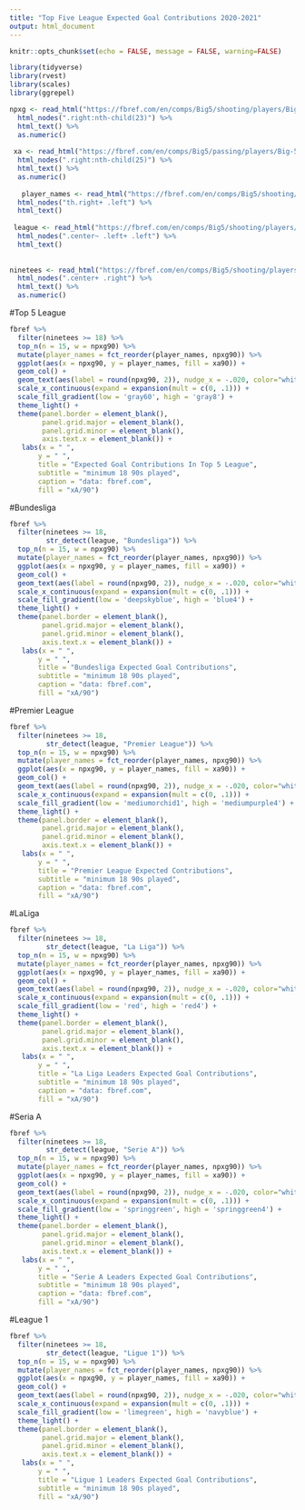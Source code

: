 ```yaml
---
title: "Top Five League Expected Goal Contributions 2020-2021"
output: html_document
---
```


```r
knitr::opts_chunk$set(echo = FALSE, message = FALSE, warning=FALSE)
```

```r
library(tidyverse)
library(rvest)
library(scales)
library(ggrepel) 
```

```r
npxg <- read_html("https://fbref.com/en/comps/Big5/shooting/players/Big-5-European-Leagues-Stats") %>% 
  html_nodes(".right:nth-child(23)") %>% 
  html_text() %>% 
  as.numeric()
 
 xa <- read_html("https://fbref.com/en/comps/Big5/passing/players/Big-5-European-Leagues-Stats") %>% 
  html_nodes(".right:nth-child(25)") %>% 
  html_text() %>% 
  as.numeric() 
 
   player_names <- read_html("https://fbref.com/en/comps/Big5/shooting/players/Big-5-European-Leagues-Stats") %>% 
  html_nodes("th.right+ .left") %>% 
  html_text()
   
 league <- read_html("https://fbref.com/en/comps/Big5/shooting/players/Big-5-European-Leagues-Stats") %>% 
  html_nodes(".center~ .left+ .left") %>% 
  html_text()
   
   
ninetees <- read_html("https://fbref.com/en/comps/Big5/shooting/players/Big-5-European-Leagues-Stats") %>% 
  html_nodes(".center+ .right") %>% 
  html_text() %>% 
  as.numeric()
```

#Top 5 League

```r
fbref %>% 
  filter(ninetees >= 18) %>% 
  top_n(n = 15, w = npxg90) %>% 
  mutate(player_names = fct_reorder(player_names, npxg90)) %>%
  ggplot(aes(x = npxg90, y = player_names, fill = xa90)) +
  geom_col() +
  geom_text(aes(label = round(npxg90, 2)), nudge_x = -.020, color="white", hjust = 1) +
  scale_x_continuous(expand = expansion(mult = c(0, .1))) +
  scale_fill_gradient(low = 'gray60', high = 'gray8') +
  theme_light() +
  theme(panel.border = element_blank(),
        panel.grid.major = element_blank(),
        panel.grid.minor = element_blank(),
        axis.text.x = element_blank()) +
   labs(x = " ",
       y = " ",
       title = "Expected Goal Contributions In Top 5 League",
       subtitle = "minimum 18 90s played",
       caption = "data: fbref.com",
       fill = "xA/90")
```

#Bundesliga

```r
fbref %>% 
  filter(ninetees >= 18,
         str_detect(league, "Bundesliga")) %>%
  top_n(n = 15, w = npxg90) %>% 
  mutate(player_names = fct_reorder(player_names, npxg90)) %>%
  ggplot(aes(x = npxg90, y = player_names, fill = xa90)) +
  geom_col() +
  geom_text(aes(label = round(npxg90, 2)), nudge_x = -.020, color="white", hjust = 1) +
  scale_x_continuous(expand = expansion(mult = c(0, .1))) +
  scale_fill_gradient(low = 'deepskyblue', high = 'blue4') +
  theme_light() +
  theme(panel.border = element_blank(),
        panel.grid.major = element_blank(),
        panel.grid.minor = element_blank(),
        axis.text.x = element_blank()) +
   labs(x = " ",
       y = " ",
       title = "Bundesliga Expected Goal Contributions",
       subtitle = "minimum 18 90s played",
       caption = "data: fbref.com",
       fill = "xA/90")
```

#Premier League

```r
fbref %>% 
  filter(ninetees >= 18,
         str_detect(league, "Premier League")) %>%
  top_n(n = 15, w = npxg90) %>% 
  mutate(player_names = fct_reorder(player_names, npxg90)) %>%
  ggplot(aes(x = npxg90, y = player_names, fill = xa90)) +
  geom_col() +
  geom_text(aes(label = round(npxg90, 2)), nudge_x = -.020, color="white", hjust = 1) +
  scale_x_continuous(expand = expansion(mult = c(0, .1))) +
  scale_fill_gradient(low = 'mediumorchid1', high = 'mediumpurple4') +
  theme_light() +
  theme(panel.border = element_blank(),
        panel.grid.major = element_blank(),
        panel.grid.minor = element_blank(),
        axis.text.x = element_blank()) +
   labs(x = " ",
       y = " ",
       title = "Premier League Expected Contributions",
       subtitle = "minimum 18 90s played",
       caption = "data: fbref.com",
       fill = "xA/90")
```

#LaLiga

```r
fbref %>% 
  filter(ninetees >= 18,
         str_detect(league, "La Liga")) %>%
  top_n(n = 15, w = npxg90) %>% 
  mutate(player_names = fct_reorder(player_names, npxg90)) %>%
  ggplot(aes(x = npxg90, y = player_names, fill = xa90)) +
  geom_col() +
  geom_text(aes(label = round(npxg90, 2)), nudge_x = -.020, color="white", hjust = 1) +
  scale_x_continuous(expand = expansion(mult = c(0, .1))) +
  scale_fill_gradient(low = 'red', high = 'red4') +
  theme_light() +
  theme(panel.border = element_blank(),
        panel.grid.major = element_blank(),
        panel.grid.minor = element_blank(),
        axis.text.x = element_blank()) +
   labs(x = " ",
       y = " ",
       title = "La Liga Leaders Expected Goal Contributions",
       subtitle = "minimum 18 90s played",
       caption = "data: fbref.com",
       fill = "xA/90")
```

#Seria A

```r
fbref %>% 
  filter(ninetees >= 18,
         str_detect(league, "Serie A")) %>%
  top_n(n = 15, w = npxg90) %>% 
  mutate(player_names = fct_reorder(player_names, npxg90)) %>%
  ggplot(aes(x = npxg90, y = player_names, fill = xa90)) +
  geom_col() +
  geom_text(aes(label = round(npxg90, 2)), nudge_x = -.020, color="white", hjust = 1) +
  scale_x_continuous(expand = expansion(mult = c(0, .1))) +
  scale_fill_gradient(low = 'springgreen', high = 'springgreen4') +
  theme_light() +
  theme(panel.border = element_blank(),
        panel.grid.major = element_blank(),
        panel.grid.minor = element_blank(),
        axis.text.x = element_blank()) +
   labs(x = " ",
       y = " ",
       title = "Serie A Leaders Expected Goal Contributions",
       subtitle = "minimum 18 90s played",
       caption = "data: fbref.com",
       fill = "xA/90")
```

#League 1

```r
fbref %>% 
  filter(ninetees >= 18,
         str_detect(league, "Ligue 1")) %>%
  top_n(n = 15, w = npxg90) %>% 
  mutate(player_names = fct_reorder(player_names, npxg90)) %>%
  ggplot(aes(x = npxg90, y = player_names, fill = xa90)) +
  geom_col() +
  geom_text(aes(label = round(npxg90, 2)), nudge_x = -.020, color="white", hjust = 1) +
  scale_x_continuous(expand = expansion(mult = c(0, .1))) +
  scale_fill_gradient(low = 'limegreen', high = 'navyblue') +
  theme_light() +
  theme(panel.border = element_blank(),
        panel.grid.major = element_blank(),
        panel.grid.minor = element_blank(),
        axis.text.x = element_blank()) +
   labs(x = " ",
       y = " ",
       title = "Ligue 1 Leaders Expected Goal Contributions",
       subtitle = "minimum 18 90s played",
       fill = "xA/90")
```

